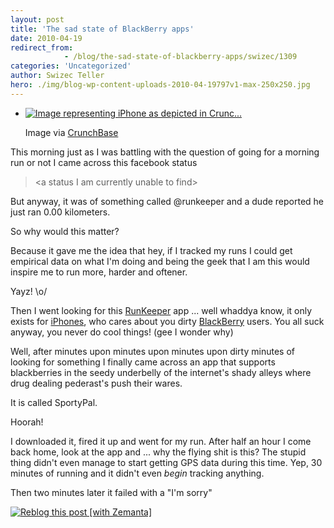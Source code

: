 ```yaml
---
layout: post
title: 'The sad state of BlackBerry apps'
date: 2010-04-19
redirect_from: 
            - /blog/the-sad-state-of-blackberry-apps/swizec/1309
categories: 'Uncategorized'
author: Swizec Teller
hero: ./img/blog-wp-content-uploads-2010-04-19797v1-max-250x250.jpg
---
```

- [![Image representing iPhone as depicted in Crunc...](./img/blog-wp-content-uploads-2010-04-19797v1-max-250x250.jpg "Image representing iPhone as depicted in Crunc...")](http://www.crunchbase.com/product/iphone)

  Image via [CrunchBase](http://www.crunchbase.com)

This morning just as I was battling with the question of going for a morning run or not I came across this facebook status

> &lt;a status I am currently unable to find>

But anyway, it was of something called @runkeeper and a dude reported he just ran 0.00 kilometers.



So why would this matter?



Because it gave me the idea that hey, if I tracked my runs I could get empirical data on what I'm doing and being the geek that I am this would inspire me to run more, harder and oftener.



Yayz! \\o/



Then I went looking for this [RunKeeper](http://runkeeper.com/ "RunKeeper") app ... well whaddya know, it only exists for [iPhones](http://www.apple.com/iphone "iPhone"), who cares about you dirty [BlackBerry](http://www.blackberry.com "BlackBerry") users. You all suck anyway, you never do cool things! (gee I wonder why)



Well, after minutes upon minutes upon minutes upon dirty minutes of looking for something I finally came across an app that supports blackberries in the seedy underbelly of the internet's shady alleys where drug dealing pederast's push their wares.



It is called SportyPal.



Hoorah!



I downloaded it, fired it up and went for my run. After half an hour I come back home, look at the app and ... why the flying shit is this? The stupid thing didn't even manage to start getting GPS data during this time. Yep, 30 minutes of running and it didn't even _begin_ tracking anything.



Then two minutes later it failed with a "I'm sorry"

[![Reblog this post \[with Zemanta\]](http://img.zemanta.com/reblog_e.png?x-id=740d9278-a559-4fb4-9cca-c2da19eeb5b1)](http://reblog.zemanta.com/zemified/740d9278-a559-4fb4-9cca-c2da19eeb5b1/ "Reblog this post \[with Zemanta]")